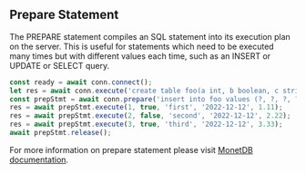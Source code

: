 ## Prepare Statement
The PREPARE statement compiles an SQL statement into its execution plan on the server. This is useful for statements which need to be executed many times but with different values each time, such as an INSERT or UPDATE or SELECT query.
```ts
const ready = await conn.connect();
let res = await conn.execute('create table foo(a int, b boolean, c string, d date, f decimal)');
const prepStmt = await conn.prepare('insert into foo values (?, ?, ?, ?, ?)');
res = await prepStmt.execute(1, true, 'first', '2022-12-12', 1.11);
res = await prepStmt.execute(2, false, 'second', '2022-12-12', 2.22);
res = await prepStmt.execute(3, true, 'third', '2022-12-12', 3.33);
await prepStmt.release();
```
For more information on prepare statement please visit [MonetDB documentation](https://www.monetdb.org/documentation-Jun2023/user-guide/sql-manual/data-manipulation/prepare-statement/). 


